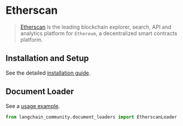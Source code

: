 # Etherscan

>[Etherscan](https://docs.etherscan.io/) is the leading blockchain explorer,
> search, API and analytics platform for `Ethereum`, a decentralized smart contracts platform.


## Installation and Setup

See the detailed [installation guide](/oss/integrations/document_loaders/etherscan).


## Document Loader

See a [usage example](/oss/integrations/document_loaders/etherscan).

```python
from langchain_community.document_loaders import EtherscanLoader
```
